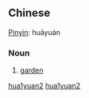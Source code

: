 {{zh-forms|[[花]][[园]]|[[花園]]}}
==Chinese==
{{zh-attention|Chinese header should be replaced with language|key=艸04花园}}
[[Pinyin]]: huāyuán

===Noun===
{{ZHchar|花园}}{{zh-attention|needs inflection template}}

# [[garden]]

[[Category:zh-cn:Gardening terms|hua1yuan2]]
[[Category:zh-cn:Elementary Mandarin|hua1yuan2]]